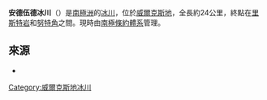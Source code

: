 {{Multiple issues|
{{Unreferenced|time=2020-10-12T15:28:05+00:00}}
{{Rough translation|time=2020-10-12T15:28:05+00:00}}
}}
{{Infobox glacier 
| child         = 
| name          = 安德伍德冰川
| other_name    =  
| photo         =  Antarctica Map.png
| photo_width = 250px
| photo_alt     = 
| photo_caption = 南極洲的地圖 
| mark = Blue_pog.svg
| type          = 冰川
| location      = [[威爾克斯地|威爾克斯地]]
| coordinates   = {{coord|66|35|00|S|108|00|00|E|region:AQ|format=dms|display=inline}}
| coords_ref    = 
| area          = 
| length        =  {{convert|15|nmi|}}
| width         =  
| thickness     = 未知
| elevation_max =
| elevation_min = 
| terminus      = 於[[里斯特岩|里斯特岩]]和[[努特角|努特角]]之間
| status        = 未知
| embedded      = 
}}

'''安德伍德冰川'''（{{lang-en|Underwood Glacier}}）是[[南極洲|南極洲]]的[[冰川|冰川]]，位於[[威爾克斯地|威爾克斯地]]，全長約24公里，終點在[[里斯特岩|里斯特岩]]和[[努特角|努特角]]之間。現時由[[南極條約體系|南極條約體系]]管理。

==來源==
* {{usgs-gazetteer}}
{{DEFAULTSORT:Underwood Glacier}}
[[Category:威爾克斯地冰川|Category:威爾克斯地冰川]]


{{WilkesLand-geo-stub}}